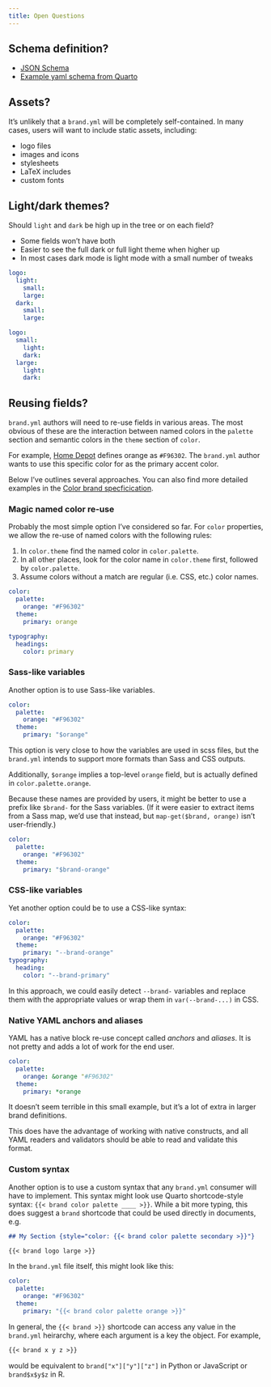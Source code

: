 ```yaml
---
title: Open Questions
---
```


## Schema definition?

* [JSON Schema](https://json-schema.org/learn/getting-started-step-by-step)
* [Example yaml schema from Quarto](https://github.com/quarto-dev/quarto-cli/blob/8df775135b4b4197dc2f750bf0cf88393550fa2d/src/resources/schema/document-editor.yml)


## Assets?

It's unlikely that a `brand.yml` will be completely self-contained.
In many cases, users will want to include static assets, including:

* logo files
* images and icons
* stylesheets
* LaTeX includes
* custom fonts

## Light/dark themes?

Should `light` and `dark` be high up in the tree or on each field?

* Some fields won't have both
* Easier to see the full dark or full light theme when higher up
* In most cases dark mode is light mode with a small number of tweaks

```.yaml
logo:
  light:
    small:
    large:
  dark:
    small:
    large:
```

```.yaml
logo:
  small:
    light:
    dark:
  large:
    light:
    dark:
```

## Reusing fields?

`brand.yml` authors will need to re-use fields in various areas.
The most obvious of these are the interaction between named colors in the `palette` section
and semantic colors in the `theme` section of `color`.

For example, [Home Depot](../examples/brand-guidelines/home-depot/index.qmd) defines orange as `#F96302`.
The `brand.yml` author wants to use this specific color for as the primary accent color.

Below I've outlines several approaches.
You can also find more detailed examples in the [Color brand specficication](color.qmd#re-using-fields).

### Magic named color re-use

Probably the most simple option I've considered so far.
For `color` properties, we allow the re-use of named colors with the following rules:

1. In `color.theme` find the named color in `color.palette`.
2. In all other places, look for the color name in `color.theme` first, followed by `color.palette`.
3. Assume colors without a match are regular (i.e. CSS, etc.) color names.

```.yaml
color:
  palette:
    orange: "#F96302"
  theme:
    primary: orange

typography:
  headings:
    color: primary
```

### Sass-like variables

Another option is to use Sass-like variables.

```.yaml
color:
  palette:
    orange: "#F96302"
  theme:
    primary: "$orange"
```

This option is very close to how the variables are used in scss files,
but the `brand.yml` intends to support more formats than Sass and CSS outputs.

Additionally, `$orange` implies a top-level `orange` field,
but is actually defined in `color.palette.orange`.

Because these names are provided by users, it might be better to use a prefix like `$brand-` for the Sass variables.
(If it were easier to extract items from a Sass map, we'd use that instead, but `map-get($brand, orange)` isn't user-friendly.)

```.yaml
color:
  palette:
    orange: "#F96302"
  theme:
    primary: "$brand-orange"
```

### CSS-like variables

Yet another option could be to use a CSS-like syntax:

```.yaml
color:
  palette:
    orange: "#F96302"
  theme:
    primary: "--brand-orange"
typography:
  heading:
    color: "--brand-primary"
```

In this approach, we could easily detect `--brand-` variables and replace them with the appropriate values or wrap them in `var(--brand-...)` in CSS.

### Native YAML anchors and aliases

YAML has a native block re-use concept called _anchors_ and _aliases_.
It is not pretty and adds a lot of work for the end user.

```.yaml
color:
  palette:
    orange: &orange "#F96302"
  theme:
    primary: *orange
```

It doesn't seem terrible in this small example,
but it's a lot of extra in larger brand definitions.

This does have the advantage of working with native constructs,
and all YAML readers and validators should be able to read and validate this format.

### Custom syntax

Another option is to use a custom syntax
that any `brand.yml` consumer will have to implement.
This syntax might look use Quarto shortcode-style syntax: `{{< brand color palette ____ >}}`.
While a bit more typing, this does suggest a `brand` shortcode that could be used directly in documents, e.g.

```markdown
## My Section {style="color: {{< brand color palette secondary >}}"}

{{< brand logo large >}}
```

In the `brand.yml` file itself, this might look like this:

```.yaml
color:
  palette:
    orange: "#F96302"
  theme:
    primary: "{{< brand color palette orange >}}"
```

In general, the `{{< brand >}}`{shortcodes="false"} shortcode can access any value in the `brand.yml` heirarchy, where each argument is a key the object.
For example,

```.markdown
{{< brand x y z >}}
```

would be equivalent to `brand["x"]["y"]["z"]` in Python or JavaScript or `brand$x$y$z` in R.

